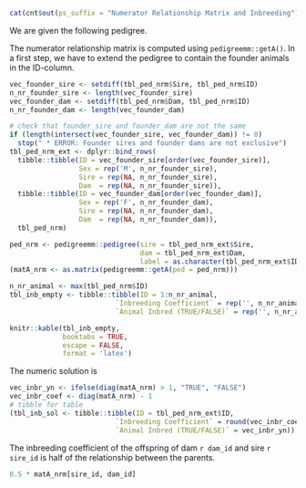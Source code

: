 ```r
cat(cnt$out(ps_suffix = "Numerator Relationship Matrix and Inbreeding"), "\n")
```

We are given the following pedigree. 

\textit{Das folgende Pedigree ist gegeben.}

\begin{center}
```r
knitr::kable(tbl_ped_nrm,
             booktabs = TRUE,
             escape = FALSE,
             format = 'latex')
```
\end{center}

\begin{enumerate}
\item[a)] Compute the additive genetic relationship matrix $A$ for the above pedigree.

\textit{Berechnen Sie die additiv-genetische Verwandtschaftsmatrix $A$ für das oben angegebene Pedigree}
\points{`r lPointsQ1$TaskA`}
\end{enumerate}

\solstart

The numerator relationship matrix is computed using `pedigreemm::getA()`. In a first step, we have to extend the pedigree to contain the founder animals in the ID-column. 

```r
vec_founder_sire <- setdiff(tbl_ped_nrm$Sire, tbl_ped_nrm$ID)
n_nr_founder_sire <- length(vec_founder_sire)
vec_founder_dam <- setdiff(tbl_ped_nrm$Dam, tbl_ped_nrm$ID)
n_nr_founder_dam <- length(vec_founder_dam)

# check that founder_sire and founder_dam are not the same
if (length(intersect(vec_founder_sire, vec_founder_dam)) != 0) 
  stop(" * ERROR: Founder sires and founder dams are not exclusive")
tbl_ped_nrm_ext <- dplyr::bind_rows(
  tibble::tibble(ID = vec_founder_sire[order(vec_founder_sire)],
                 Sex = rep('M', n_nr_founder_sire),
                 Sire = rep(NA, n_nr_founder_sire),
                 Dam  = rep(NA, n_nr_founder_sire)),
  tibble::tibble(ID = vec_founder_dam[order(vec_founder_dam)],
                 Sex = rep('F', n_nr_founder_dam),
                 Sire = rep(NA, n_nr_founder_dam),
                 Dam  = rep(NA, n_nr_founder_dam)),
  tbl_ped_nrm)

ped_nrm <- pedigreemm::pedigree(sire = tbl_ped_nrm_ext$Sire, 
                                dam = tbl_ped_nrm_ext$Dam, 
                                label = as.character(tbl_ped_nrm_ext$ID))
(matA_nrm <- as.matrix(pedigreemm::getA(ped = ped_nrm)))
```

\solend


\clearpage
\pagebreak


\begin{enumerate}
\item[b)] Compute the inbreeding coefficients of all animals in the given pedigree. Complete the following table and indicate which of the animals are inbred.

\textit{Berechnen Sie die Inzuchtkoeffizienten aller Tiere im gegebenen Pedigree. Vervollständigen Sie die folgende Tabelle und geben an, welche Tiere ingezüchtet sind.}
\points{`r lPointsQ1$TaskB`}
\end{enumerate}


\vspace{3ex}
```r
n_nr_animal <- max(tbl_ped_nrm$ID)
tbl_inb_empty <- tibble::tibble(ID = 1:n_nr_animal, 
                          `Inbreeding Coefficient` = rep('', n_nr_animal),
                          `Animal Inbred (TRUE/FALSE)` = rep('', n_nr_animal))

knitr::kable(tbl_inb_empty,
             booktabs = TRUE,
             escape = FALSE,
             format = 'latex')
```

\solstart

\vspace{5ex}
The numeric solution is

```r
vec_inbr_yn <- ifelse(diag(matA_nrm) > 1, "TRUE", "FALSE")
vec_inbr_coef <- diag(matA_nrm) - 1
# tibble for table
(tbl_inb_sol <- tibble::tibble(ID = tbl_ped_nrm_ext$ID, 
                          `Inbreeding Coefficient` = round(vec_inbr_coef, digits = 3),
                          `Animal Inbred (TRUE/FALSE)` = vec_inbr_yn))
```

\solend


\clearpage
\pagebreak


\begin{enumerate}
\item[c)] Assume that dam `r dam_id` and sire `r sire_id` are mated. What is the inbreeding coefficient of their offspring?   

\textit{Wir nehmen an, dass die Mutter `r dam_id` mit dem Vater `r sire_id` angepaart wird. Wie gross ist der Inzuchtkoeffizient des Nachkommens aus dieser Paarung?}
\points{`r lPointsQ1$TaskC`}
\end{enumerate}

\solstart

The inbreeding coefficient of the offspring of dam `r dam_id` and sire `r sire_id` is half of the relationship between the parents.

```r
0.5 * matA_nrm[sire_id, dam_id]
```

\solend

